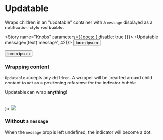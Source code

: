 



<Meta title="Components/Updatable" decorators={[withKnobs]} component={Updatable} />

# Updatable

<ImportPath component={Updatable} />

Wraps children in an "updatable" container with a `message` displayed as a notification-style red bubble.

<Story name="Knobs" parameters={{ docs: { disable: true }}}>
  <Updatable message={text('message', 42)}>
    <button>lorem ipsum</button>
  </Updatable>
</Story>

<Preview isExpanded>
  <Updatable message="42">
    <button>lorem ipsum</button>
  </Updatable>
</Preview>

<Props of={Updatable} />

### Wrapping content

`Updatable` accepts any `children`. A wrapper will be crearted around child content to act
as a positioning reference for the indicator bubble.

<Preview>
  <Story name="Variations">
    <React.Fragment>
      <Updatable message="alert">
        <div
          style={{
            border: '1px dashed #f09',
            padding: '5px',
          }}
        >
          Updatable can wrap <b>anything</b>!
        </div>
      </Updatable>
      <br />
      <br />
      <Updatable message={<CheckIcon size="xs" color="#fff" />}>
        <img src="https://placeimg.com/80/81/animals" />
      </Updatable>
    </React.Fragment>
  </Story>
</Preview>

### Without a `message`

When the `message` prop is left undefined, the indicator will become a dot.

<Preview>
  <Story name="Dot only">
    <Updatable>
      <NewsIcon />
    </Updatable>
  </Story>
</Preview>
